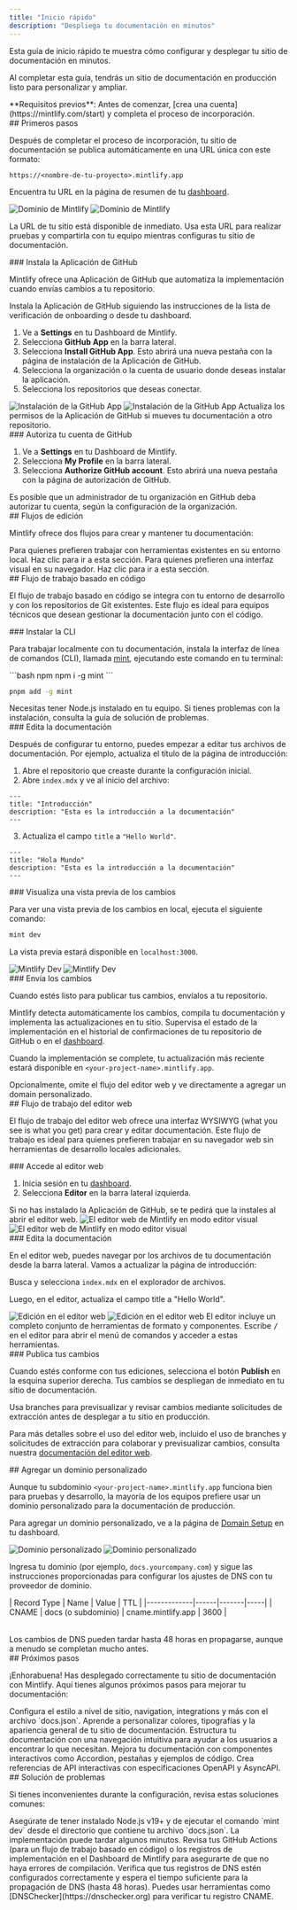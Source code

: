 ```yaml
---
title: "Inicio rápido"
description: "Despliega tu documentación en minutos"
---
```


Esta guía de inicio rápido te muestra cómo configurar y desplegar tu sitio de documentación en minutos.

Al completar esta guía, tendrás un sitio de documentación en producción listo para personalizar y ampliar.

<Info>
  **Requisitos previos**: Antes de comenzar, [crea una cuenta](https://mintlify.com/start) y completa el proceso de incorporación.
</Info>

<div id="getting-started">
  ## Primeros pasos
</div>

Después de completar el proceso de incorporación, tu sitio de documentación se publica automáticamente en una URL única con este formato:

```
https://<nombre-de-tu-proyecto>.mintlify.app
```

Encuentra tu URL en la página de resumen de tu [dashboard](https://dashboard.mintlify.com/).

<Frame>
  <img src="/images/quickstart/mintlify-domain-light.png" alt="Dominio de Mintlify" className="block dark:hidden" />

  <img src="/images/quickstart/mintlify-domain-dark.png" alt="Dominio de Mintlify" className="hidden dark:block" />
</Frame>

La URL de tu sitio está disponible de inmediato. Usa esta URL para realizar pruebas y compartirla con tu equipo mientras configuras tu sitio de documentación.

<div id="install-the-github-app">
  ### Instala la Aplicación de GitHub
</div>

Mintlify ofrece una Aplicación de GitHub que automatiza la implementación cuando envías cambios a tu repositorio.

Instala la Aplicación de GitHub siguiendo las instrucciones de la lista de verificación de onboarding o desde tu dashboard.

1. Ve a **Settings** en tu Dashboard de Mintlify.
2. Selecciona **GitHub App** en la barra lateral.
3. Selecciona **Install GitHub App**. Esto abrirá una nueva pestaña con la página de instalación de la Aplicación de GitHub.
4. Selecciona la organización o la cuenta de usuario donde deseas instalar la aplicación.
5. Selecciona los repositorios que deseas conectar.

<Frame>
  <img src="/images/quickstart/github-app-installation-light.png" alt="Instalación de la GitHub App" className="block dark:hidden" />

  <img src="/images/quickstart/github-app-installation-dark.png" alt="Instalación de la GitHub App" className="hidden dark:block" />
</Frame>

<Info>
  Actualiza los permisos de la Aplicación de GitHub si mueves tu documentación a otro repositorio.
</Info>

<div id="authorize-your-github-account">
  ### Autoriza tu cuenta de GitHub
</div>

1. Ve a **Settings** en tu Dashboard de Mintlify.
2. Selecciona **My Profile** en la barra lateral.
3. Selecciona **Authorize GitHub account**. Esto abrirá una nueva pestaña con la página de autorización de GitHub.

<Info>
  Es posible que un administrador de tu organización en GitHub deba autorizar tu cuenta, según la configuración de la organización.
</Info>

<div id="editing-workflows">
  ## Flujos de edición
</div>

Mintlify ofrece dos flujos para crear y mantener tu documentación:

<Card title="Flujo basado en código" icon="terminal" horizontal href="#code-based-workflow">
  Para quienes prefieren trabajar con herramientas existentes en su entorno local. Haz clic para ir a esta sección.
</Card>

<Card title="Flujo del editor web" icon="mouse-pointer-2" horizontal href="#web-editor-workflow">
  Para quienes prefieren una interfaz visual en su navegador. Haz clic para ir a esta sección.
</Card>

<div id="code-based-workflow">
  ## Flujo de trabajo basado en código
</div>

El flujo de trabajo basado en código se integra con tu entorno de desarrollo y con los repositorios de Git existentes. Este flujo es ideal para equipos técnicos que desean gestionar la documentación junto con el código.

<div id="install-the-cli">
  ### Instalar la CLI
</div>

Para trabajar localmente con tu documentación, instala la interfaz de línea de comandos (CLI), llamada [mint](https://www.npmjs.com/package/mint), ejecutando este comando en tu terminal:

<CodeGroup>
  ```bash npm
  npm i -g mint
  ```

  ```bash pnpm
  pnpm add -g mint
  ```
</CodeGroup>

<Info>
  Necesitas tener Node.js instalado en tu equipo. Si tienes problemas con la instalación, consulta la guía de solución de problemas.
</Info>

<div id="edit-the-documentation">
  ### Edita la documentación
</div>

Después de configurar tu entorno, puedes empezar a editar tus archivos de documentación. Por ejemplo, actualiza el título de la página de introducción:

1. Abre el repositorio que creaste durante la configuración inicial.
2. Abre `index.mdx` y ve al inicio del archivo:

```mdx index.mdx
---
title: "Introducción"
description: "Esta es la introducción a la documentación"
---
```

3. Actualiza el campo `title` a `"Hello World"`.

```mdx index.mdx {2}
---
title: "Hola Mundo"
description: "Esta es la introducción a la documentación"
---
```

<div id="preview-the-changes">
  ### Visualiza una vista previa de los cambios
</div>

Para ver una vista previa de los cambios en local, ejecuta el siguiente comando:

```bash
mint dev
```

La vista previa estará disponible en `localhost:3000`.

<Frame>
  <img src="/images/quickstart/mintlify-dev-light.png" alt="Mintlify Dev" className="block dark:hidden" />

  <img src="/images/quickstart/mintlify-dev-dark.png" alt="Mintlify Dev" className="hidden dark:block" />
</Frame>

<div id="push-the-changes">
  ### Envía los cambios
</div>

Cuando estés listo para publicar tus cambios, envíalos a tu repositorio.

Mintlify detecta automáticamente los cambios, compila tu documentación y implementa las actualizaciones en tu sitio. Supervisa el estado de la implementación en el historial de confirmaciones de tu repositorio de GitHub o en el [dashboard](https://dashboard.mintlify.com).

Cuando la implementación se complete, tu actualización más reciente estará disponible en `<your-project-name>.mintlify.app`.

<Card title="Ir a agregar un domain personalizado" icon="arrow-down" href="#adding-a-custom-domain" horizontal>
  Opcionalmente, omite el flujo del editor web y ve directamente a agregar un domain personalizado.
</Card>

<div id="web-editor-workflow">
  ## Flujo de trabajo del editor web
</div>

El flujo de trabajo del editor web ofrece una interfaz WYSIWYG (what you see is what you get) para crear y editar documentación. Este flujo de trabajo es ideal para quienes prefieren trabajar en su navegador web sin herramientas de desarrollo locales adicionales.

<div id="access-the-web-editor">
  ### Accede al editor web
</div>

1. Inicia sesión en tu [dashboard](https://dashboard.mintlify.com).
2. Selecciona **Editor** en la barra lateral izquierda.

<Info>
  Si no has instalado la Aplicación de GitHub, se te pedirá que la instales al abrir el editor web.
</Info>

<Frame>
  <img alt="El editor web de Mintlify en modo editor visual" src="/images/quickstart/web-editor-light.png" className="block dark:hidden" />

  <img alt="El editor web de Mintlify en modo editor visual" src="/images/quickstart/web-editor-dark.png" className="hidden dark:block" />
</Frame>

<div id="edit-the-documentation">
  ### Edita la documentación
</div>

En el editor web, puedes navegar por los archivos de tu documentación desde la barra lateral. Vamos a actualizar la página de introducción:

Busca y selecciona `index.mdx` en el explorador de archivos.

Luego, en el editor, actualiza el campo title a &quot;Hello World&quot;.

<Frame>
  <img alt="Edición en el editor web" src="/images/quickstart/web-editor-editing-light.png" className="block dark:hidden" />

  <img alt="Edición en el editor web" src="/images/quickstart/web-editor-editing-dark.png" className="hidden dark:block" />
</Frame>

<Tip>
  El editor incluye un completo conjunto de herramientas de formato y componentes. Escribe <kbd>/</kbd> en el editor para abrir el menú de comandos y acceder a estas herramientas.
</Tip>

<div id="publish-your-changes">
  ### Publica tus cambios
</div>

Cuando estés conforme con tus ediciones, selecciona el botón **Publish** en la esquina superior derecha. Tus cambios se despliegan de inmediato en tu sitio de documentación.

<Tip>
  Usa branches para previsualizar y revisar cambios mediante solicitudes de extracción antes de desplegar a tu sitio en producción.
</Tip>

Para más detalles sobre el uso del editor web, incluido el uso de branches y solicitudes de extracción para colaborar y previsualizar cambios, consulta nuestra [documentación del editor web](/es/editor).

<div id="adding-a-custom-domain">
  ## Agregar un dominio personalizado
</div>

Aunque tu subdominio `<your-project-name>.mintlify.app` funciona bien para pruebas y desarrollo, la mayoría de los equipos prefiere usar un dominio personalizado para la documentación de producción.

Para agregar un dominio personalizado, ve a la página de [Domain Setup](https://dashboard.mintlify.com/settings/deployment/custom-domain) en tu dashboard.

<Frame>
  <img src="/images/quickstart/custom-domain-light.png" alt="Dominio personalizado" className="block dark:hidden" />

  <img src="/images/quickstart/custom-domain-dark.png" alt="Dominio personalizado" className="hidden dark:block" />
</Frame>

Ingresa tu dominio (por ejemplo, `docs.yourcompany.com`) y sigue las instrucciones proporcionadas para configurar los ajustes de DNS con tu proveedor de dominio.

<Table>
  | Record Type | Name | Value | TTL |
  |-------------|------|-------|-----|
  | CNAME | docs (o subdominio) | cname.mintlify.app | 3600 |
</Table>

<Info>
  Los cambios de DNS pueden tardar hasta 48 horas en propagarse, aunque a menudo se completan mucho antes.
</Info>

<div id="next-steps">
  ## Próximos pasos
</div>

¡Enhorabuena! Has desplegado correctamente tu sitio de documentación con Mintlify. Aquí tienes algunos próximos pasos para mejorar tu documentación:

<Card title="Configura la configuración global" icon="settings" href="es/organize/settings" horizontal>
  Configura el estilo a nivel de sitio, navigation, integrations y más con el archivo `docs.json`.
</Card>

<Card title="Personaliza tu tema" icon="paintbrush" href="es/customize/themes" horizontal>
  Aprende a personalizar colores, tipografías y la apariencia general de tu sitio de documentación.
</Card>

<Card title="Organiza la navegación" icon="map" href="es/organize/navigation" horizontal>
  Estructura tu documentación con una navegación intuitiva para ayudar a los usuarios a encontrar lo que necesitan.
</Card>

<Card title="Añade componentes interactivos" icon="puzzle" href="/es/components/accordions" horizontal>
  Mejora tu documentación con componentes interactivos como Accordion, pestañas y ejemplos de código.
</Card>

<Card title="Configura referencias de API" icon="code" href="/es/api-playground/overview" horizontal>
  Crea referencias de API interactivas con especificaciones OpenAPI y AsyncAPI.
</Card>

<div id="troubleshooting">
  ## Solución de problemas
</div>

Si tienes inconvenientes durante la configuración, revisa estas soluciones comunes:

<AccordionGroup>
  <Accordion title="La vista previa local no funciona">
    Asegúrate de tener instalado Node.js v19+ y de ejecutar el comando `mint dev` desde el directorio que contiene tu archivo `docs.json`.
  </Accordion>

  <Accordion title="Los cambios no se reflejan en el sitio en producción">
    La implementación puede tardar algunos minutos. Revisa tus GitHub Actions (para un flujo de trabajo basado en código) o los registros de implementación en el Dashboard de Mintlify para asegurarte de que no haya errores de compilación.
  </Accordion>

  <Accordion title="El dominio personalizado no se conecta">
    Verifica que tus registros de DNS estén configurados correctamente y espera el tiempo suficiente para la propagación de DNS (hasta 48 horas). Puedes usar herramientas como [DNSChecker](https://dnschecker.org) para verificar tu registro CNAME.
  </Accordion>
</AccordionGroup>
